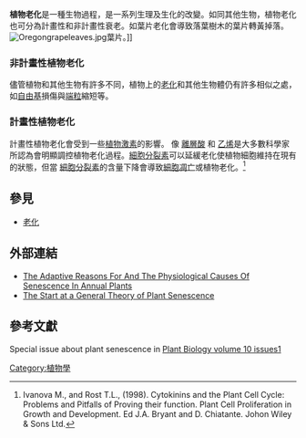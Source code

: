 '''植物老化'''是一種生物過程，是一系列生理及生化的改變。如同其他生物，植物老化也可分為計畫性和非計畫性衰老。如葉片老化會導致落葉樹木的葉片轉黃掉落。
[[Image:Oregongrapeleaves.jpg|thumb]]葉片。]]

===非計畫性植物老化===
儘管植物和其他生物有許多不同，植物上的[[老化|老化]]和其他生物體仍有許多相似之處，如[[自由基|自由基]]損傷與[[端粒|端粒]]縮短等。

===計畫性植物老化===
計畫性植物老化會受到一些[[植物激素|植物激素]]的影響。 像 [[離層酸|離層酸]] 和 [[乙烯|乙烯]]是大多數科學家所認為會明顯調控植物老化過程。[[細胞分裂素|細胞分裂素]]可以延緩老化使植物細胞維持在現有的狀態，但當 [[細胞分裂素|細胞分裂素]]的含量下降會導致[[細胞凋亡|細胞凋亡]]或植物老化。<ref>Ivanova M., and Rost T.L., (1998). Cytokinins and the Plant Cell Cycle: Problems and Pitfalls of Proving their function. Plant Cell Proliferation in Growth and Development. Ed J.A. Bryant and D. Chiatante. Johon Wiley & Sons Ltd.</ref>

==參見==
* [[老化|老化]]

==外部連結==
*[http://www.socrtwo.info/senescence.htm The Adaptive Reasons For And The Physiological Causes Of Senescence In Annual Plants] {{Wayback|url=http://www.socrtwo.info/senescence.htm |date=20190907094609 }} 
*[http://www.planthormones.info/ The Start at a General Theory of Plant Senescence] {{Wayback|url=http://www.planthormones.info/ |date=20200917121243 }}

==參考文獻==
{{Reflist}}

Special issue about plant senescence in [http://www3.interscience.wiley.com/journal/118902508/home?CRETRY=1&SRETRY=0 Plant Biology volume 10 issues1] {{Webarchive|url=https://archive.today/20130105190110/http://www3.interscience.wiley.com/journal/118902508/home?CRETRY=1&SRETRY=0 |date=2013-01-05 }}


[[Category:植物學|Category:植物學]]

{{plant-stub}}